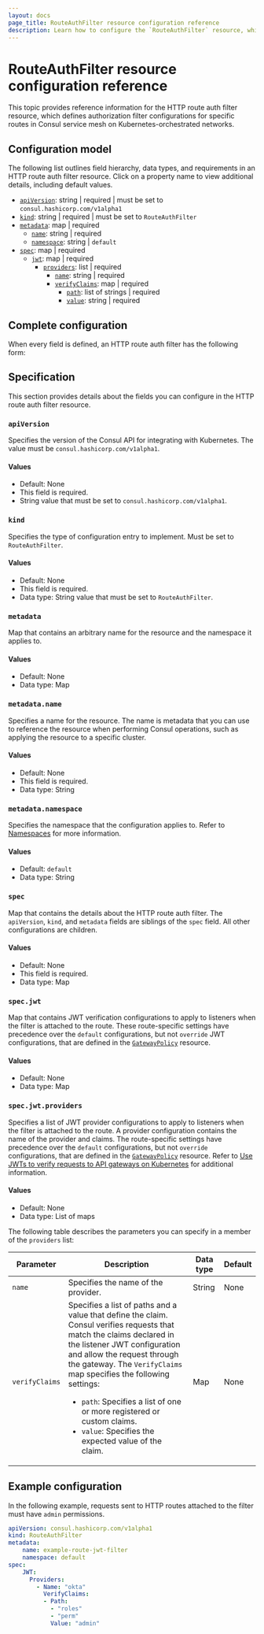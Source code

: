 ```yaml
---
layout: docs
page_title: RouteAuthFilter resource configuration reference
description: Learn how to configure the `RouteAuthFilter` resource, which defines behaviors for gateway listeners that are attached to specific HTTP routes.
---
```


# RouteAuthFilter resource configuration reference

This topic provides reference information for the HTTP route auth filter resource, which defines authorization filter configurations for specific routes in Consul service mesh on Kubernetes-orchestrated networks.

## Configuration model

The following list outlines field hierarchy, data types, and requirements in an HTTP route auth filter resource. Click on a property name to view additional details, including default values.

- [`apiVersion`](#apiversion): string | required | must be set to `consul.hashicorp.com/v1alpha1`
- [`kind`](#kind): string | required | must be set to `RouteAuthFilter`
- [`metadata`](#metadata): map | required
   - [`name`](#metadata-name): string | required 
   - [`namespace`](#metadata-namespace): string | `default`
- [`spec`](#spec): map | required
   - [`jwt`](#spec-jwt): map | required 
      - [`providers`](#spec-providers): list | required 
         - [`name`](#spec-providers): string | required 
         - [`verifyClaims`](#spec-providers): map | required 
            - [`path`](#spec-providers): list of strings | required 
            - [`value`](#spec-providers): string | required 

## Complete configuration

When every field is defined, an HTTP route auth filter has the following form: 

## Specification

This section provides details about the fields you can configure in the HTTP route auth filter resource.

### `apiVersion`

Specifies the version of the Consul API for integrating with Kubernetes. The value must be `consul.hashicorp.com/v1alpha1`.

#### Values

- Default: None
- This field is required.
- String value that must be set to `consul.hashicorp.com/v1alpha1`.

### `kind`

Specifies the type of configuration entry to implement. Must be set to `RouteAuthFilter`.

#### Values

- Default: None
- This field is required.
- Data type: String value that must be set to `RouteAuthFilter`.

### `metadata`

Map that contains an arbitrary name for the resource and the namespace it applies to.

#### Values

- Default: None
- Data type: Map

### `metadata.name`

Specifies a name for the resource. The name is metadata that you can use to reference the resource when performing Consul operations, such as applying the resource to a specific cluster. 

#### Values

- Default: None
- This field is required.
- Data type: String

### `metadata.namespace` 

Specifies the namespace that the configuration applies to. Refer to [Namespaces](/consul/docs/enterprise/namespaces) for more information.

#### Values

- Default: `default`
- Data type: String

### `spec`

Map that contains the details about the HTTP route auth filter. The `apiVersion`, `kind`, and `metadata` fields are siblings of the `spec` field. All other configurations are children.

#### Values

- Default: None
- This field is required.
- Data type: Map


### `spec.jwt`

Map that contains JWT verification configurations to apply to listeners when the filter is attached to the route. These route-specific settings have precedence over the `default` configurations, but not `override` JWT configurations, that are defined in the [`GatewayPolicy`](/consul/docs/reference/k8s/api-gateway/gatewaypolicy) resource.

#### Values

- Default: None
- Data type: Map

### `spec.jwt.providers`

Specifies a list of JWT provider configurations to apply to listeners when the filter is attached to the route. A provider configuration contains the name of the provider and claims. The route-specific settings have precedence over the `default` configurations, but not `override` configurations, that are defined in the [`GatewayPolicy`](/consul/docs/reference/k8s/api-gateway/gatewaypolicy) resource. Refer to [Use JWTs to verify requests to API gateways on Kubernetes](/consul/docs/connect/gateways/api-gateway/secure-traffic/verify-jwts-k8s) for additional information.

#### Values

- Default: None
- Data type: List of maps

The following table describes the parameters you can specify in a member of the `providers` list:

| Parameter | Description | Data type | Default |
| ---       | ---         | ---       | ---     |
| `name` | Specifies the name of the provider. | String | None |
| `verifyClaims` | Specifies a list of paths and a value that define the claim. Consul verifies requests that match the claims declared in the listener JWT configuration and allow the request through the gateway. The `VerifyClaims` map specifies the following settings: <ul><li>`path`: Specifies a list of one or more registered or custom claims.</li><li>`value`: Specifies the expected value of the claim.</li></ul>  | Map | None |

## Example configuration

In the following example, requests sent to HTTP routes attached to the filter must have `admin` permissions.

```yaml
apiVersion: consul.hashicorp.com/v1alpha1
kind: RouteAuthFilter
metadata:
    name: example-route-jwt-filter
    namespace: default
spec:
    JWT:
      Providers:
        - Name: "okta"
          VerifyClaims:
          - Path:
            - "roles"
            - "perm"
            Value: "admin"
```